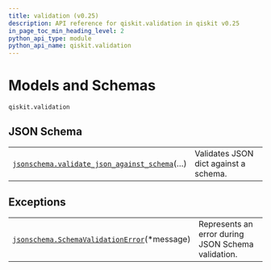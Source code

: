 ```yaml
---
title: validation (v0.25)
description: API reference for qiskit.validation in qiskit v0.25
in_page_toc_min_heading_level: 2
python_api_type: module
python_api_name: qiskit.validation
---
```


<span id="module-qiskit.validation" />

<span id="qiskit-validation" />

<span id="models-and-schemas-qiskit-validation" />

# Models and Schemas

`qiskit.validation`

## JSON Schema

|                                                                                                                                                                       |                                       |
| --------------------------------------------------------------------------------------------------------------------------------------------------------------------- | ------------------------------------- |
| [`jsonschema.validate_json_against_schema`](qiskit.validation.jsonschema.validate_json_against_schema "qiskit.validation.jsonschema.validate_json_against_schema")(…) | Validates JSON dict against a schema. |

## Exceptions

|                                                                                                                                                          |                                                    |
| -------------------------------------------------------------------------------------------------------------------------------------------------------- | -------------------------------------------------- |
| [`jsonschema.SchemaValidationError`](qiskit.validation.jsonschema.SchemaValidationError "qiskit.validation.jsonschema.SchemaValidationError")(\*message) | Represents an error during JSON Schema validation. |

